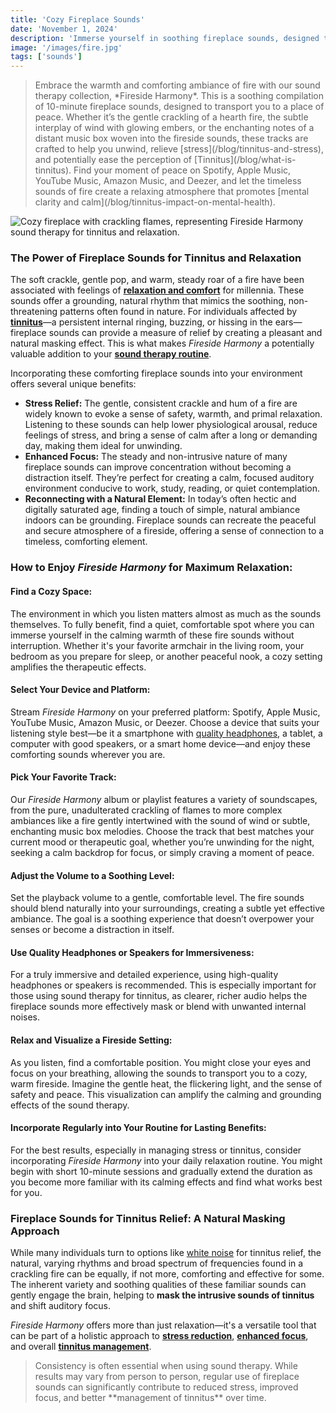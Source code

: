 ```yaml
---
title: 'Cozy Fireplace Sounds'
date: 'November 1, 2024'
description: 'Immerse yourself in soothing fireplace sounds, designed to relieve stress and provide gentle support for tinnitus.'
image: '/images/fire.jpg'
tags: ['sounds']
---
```


<Blockquote>
  Embrace the warmth and comforting ambiance of fire with our sound therapy
  collection, *Fireside Harmony*. This is a soothing compilation of 10-minute
  fireplace sounds, designed to transport you to a place of peace. Whether it’s
  the gentle crackling of a hearth fire, the subtle interplay of wind with
  glowing embers, or the enchanting notes of a distant music box woven into the
  fireside sounds, these tracks are crafted to help you unwind, relieve
  [stress](/blog/tinnitus-and-stress), and potentially ease the perception of
  [Tinnitus](/blog/what-is-tinnitus). Find your moment of peace on Spotify,
  Apple Music, YouTube Music, Amazon Music, and Deezer, and let the timeless
  sounds of fire create a relaxing atmosphere that promotes [mental clarity and
  calm](/blog/tinnitus-impact-on-mental-health).
</Blockquote>

<Image
  src="/images/fire.jpg"
  alt="Cozy fireplace with crackling flames, representing Fireside Harmony sound therapy for tinnitus and relaxation."
/>

<StreamingPlatforms
  spotifyLink="https://open.spotify.com/album/3yabu2asy4SoYEJmjk6oct?si=5xd66XlPTGK3OEvfwJdGHA"
  appleMusicLink="https://music.apple.com/us/album/fireside-comfort/1777174979"
  youtubeMusicLink="https://music.youtube.com/playlist?list=OLAK5uy_lLjOJflZTvegHYtN2XWutrlH3bOIkE8Ws&si=M0u5blbEU7pv_ArX"
  amazonMusicLink="https://music.amazon.com/albums/B0DK7SLJT6"
  deezerLink="https://deezer.page.link/wmhWKTSbSUNxXZHu9"
/>

### The Power of Fireplace Sounds for Tinnitus and Relaxation

The soft crackle, gentle pop, and warm, steady roar of a fire have been associated with feelings of **[relaxation and comfort](/blog/meditation-and-mindfulness-for-tinnitus)** for millennia. These sounds offer a grounding, natural rhythm that mimics the soothing, non-threatening patterns often found in nature. For individuals affected by **[tinnitus](/blog/what-is-tinnitus)**—a persistent internal ringing, buzzing, or hissing in the ears—fireplace sounds can provide a measure of relief by creating a pleasant and natural masking effect. This is what makes _Fireside Harmony_ a potentially valuable addition to your **[sound therapy routine](/zen)**.

Incorporating these comforting fireplace sounds into your environment offers several unique benefits:

- **Stress Relief:** The gentle, consistent crackle and hum of a fire are widely known to evoke a sense of safety, warmth, and primal relaxation. Listening to these sounds can help lower physiological arousal, reduce feelings of stress, and bring a sense of calm after a long or demanding day, making them ideal for unwinding.
- **Enhanced Focus:** The steady and non-intrusive nature of many fireplace sounds can improve concentration without becoming a distraction itself. They’re perfect for creating a calm, focused auditory environment conducive to work, study, reading, or quiet contemplation.
- **Reconnecting with a Natural Element:** In today’s often hectic and digitally saturated age, finding a touch of simple, natural ambiance indoors can be grounding. Fireplace sounds can recreate the peaceful and secure atmosphere of a fireside, offering a sense of connection to a timeless, comforting element.

### How to Enjoy _Fireside Harmony_ for Maximum Relaxation:

#### <Highlighter>Find a Cozy Space:</Highlighter>

The environment in which you listen matters almost as much as the sounds themselves. To fully benefit, find a quiet, comfortable spot where you can immerse yourself in the calming warmth of these fire sounds without interruption. Whether it's your favorite armchair in the living room, your bedroom as you prepare for sleep, or another peaceful nook, a cozy setting amplifies the therapeutic effects.

#### <Highlighter>Select Your Device and Platform:</Highlighter>

Stream _Fireside Harmony_ on your preferred platform: Spotify, Apple Music, YouTube Music, Amazon Music, or Deezer. Choose a device that suits your listening style best—be it a smartphone with [quality headphones](/blog/noise-canceling-headphones-for-tinnitus), a tablet, a computer with good speakers, or a smart home device—and enjoy these comforting sounds wherever you are.

#### <Highlighter>Pick Your Favorite Track:</Highlighter>

Our _Fireside Harmony_ album or playlist features a variety of soundscapes, from the pure, unadulterated crackling of flames to more complex ambiances like a fire gently intertwined with the sound of wind or subtle, enchanting music box melodies. Choose the track that best matches your current mood or therapeutic goal, whether you’re unwinding for the night, seeking a calm backdrop for focus, or simply craving a moment of peace.

<AdComponent />

#### <Highlighter>Adjust the Volume to a Soothing Level:</Highlighter>

Set the playback volume to a gentle, comfortable level. The fire sounds should blend naturally into your surroundings, creating a subtle yet effective ambiance. The goal is a soothing experience that doesn’t overpower your senses or become a distraction in itself.

#### <Highlighter>Use Quality Headphones or Speakers for Immersiveness:</Highlighter>

For a truly immersive and detailed experience, using high-quality headphones or speakers is recommended. This is especially important for those using sound therapy for tinnitus, as clearer, richer audio helps the fireplace sounds more effectively mask or blend with unwanted internal noises.

#### <Highlighter>Relax and Visualize a Fireside Setting:</Highlighter>

As you listen, find a comfortable position. You might close your eyes and focus on your breathing, allowing the sounds to transport you to a cozy, warm fireside. Imagine the gentle heat, the flickering light, and the sense of safety and peace. This visualization can amplify the calming and grounding effects of the sound therapy.

#### <Highlighter>Incorporate Regularly into Your Routine for Lasting Benefits:</Highlighter>

For the best results, especially in managing stress or tinnitus, consider incorporating _Fireside Harmony_ into your daily relaxation routine. You might begin with short 10-minute sessions and gradually extend the duration as you become more familiar with its calming effects and find what works best for you.

<AdComponent />

### Fireplace Sounds for Tinnitus Relief: A Natural Masking Approach

While many individuals turn to options like [white noise](/blog/the-power-of-white-noise) for tinnitus relief, the natural, varying rhythms and broad spectrum of frequencies found in a crackling fire can be equally, if not more, comforting and effective for some. The inherent variety and soothing qualities of these familiar sounds can gently engage the brain, helping to **mask the intrusive sounds of tinnitus** and shift auditory focus.

_Fireside Harmony_ offers more than just relaxation—it's a versatile tool that can be part of a holistic approach to **[stress reduction](/blog/tinnitus-and-stress)**, **[enhanced focus](/blog/tinnitus-impact-on-mental-health)**, and overall **[tinnitus management](/blog/managing-tinnitus)**.

<Blockquote>
  Consistency is often essential when using sound therapy. While results may
  vary from person to person, regular use of fireplace sounds can significantly
  contribute to reduced stress, improved focus, and better **management of
  tinnitus** over time.
</Blockquote>
